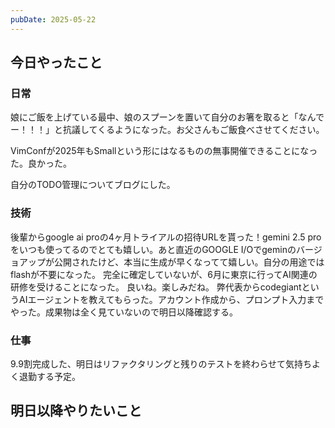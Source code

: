 ```yaml
---
pubDate: 2025-05-22
---
```



## 今日やったこと

### 日常

娘にご飯を上げている最中、娘のスプーンを置いて自分のお箸を取ると「なんでー！！！」と抗議してくるようになった。お父さんもご飯食べさせてください。

VimConfが2025年もSmallという形にはなるものの無事開催できることになった。良かった。

自分のTODO管理についてブログにした。
<OG url="https://wagomu.me/blog/2025-05-22" />

### 技術

後輩からgoogle ai proの4ヶ月トライアルの招待URLを貰った！gemini 2.5 proをいつも使ってるのでとても嬉しい。あと直近のGOOGLE I/Oでgeminのバージョアップが公開されたけど、本当に生成が早くなってて嬉しい。自分の用途ではflashが不要になった。
完全に確定していないが、6月に東京に行ってAI関連の研修を受けることになった。
良いね。楽しみだね。
弊代表からcodegiantというAIエージェントを教えてもらった。アカウント作成から、プロンプト入力までやった。成果物は全く見ていないので明日以降確認する。


### 仕事

9.9割完成した、明日はリファクタリングと残りのテストを終わらせて気持ちよく退勤する予定。


## 明日以降やりたいこと
